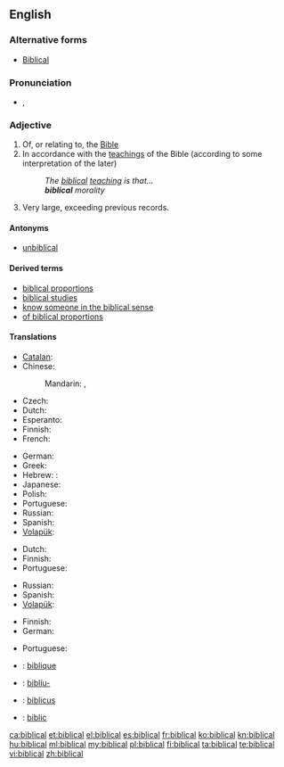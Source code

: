 ==English==

===Alternative forms===
* [[Biblical]]

===Pronunciation===
* {{IPA|/ˈbɪblɪkəl/}}, {{X-SAMPA|/"bIblIk@l/}}

===Adjective===
{{en-adj}}

# Of, or relating to, the [[Bible]]
# In accordance with the [[teaching]]s of the Bible (according to some interpretation of the later)
#: ''The [[biblical]] [[teaching]] is that...''
#: '''''biblical''' morality''
# {{idiomatic}} Very large, exceeding previous records.

====Antonyms====
* [[unbiblical]]

====Derived terms====
* [[biblical proportions]]
* [[biblical studies]]
* [[know someone in the biblical sense]]
* [[of biblical proportions]]

====Translations====
{{trans-top|of, or relating to, the Bible}}
* [[Catalan]]: {{t+|ca|bíblic}}
* Chinese:
*: Mandarin: {{t|cmn|聖經|alt=聖經的|sc=Hani}}, {{t|cmn|圣经|tr=shèngjīng de|alt=圣经的|sc=Hani}}
* Czech: {{t+|cs|biblický}}
* Dutch: {{t+|nl|bijbels}}
* Esperanto: {{t-|eo|biblia}}
* Finnish: {{t+|fi|raamatullinen}}
* French: {{t+|fr|biblique}}
{{trans-mid}}
* German: {{t+|de|biblisch}}
* Greek: {{t+|el|βιβλικός|tr=vivlikós|sc=Grek}}
* Hebrew: : {{t-|he|מקראי|tr=miqrai}}
* Japanese: {{t-|ja|聖書|alt=聖書の|tr=せいしょの, seisho no}}
* Polish: {{t+|pl|biblijny|m}}
* Portuguese: {{t+|pt|bíblico}}
* Russian: {{t+|ru|библейский|tr=bibléjskij}}
* Spanish: {{t+|es|bíblico}}
* [[Volapük]]: {{t+|vo|bibik}}
{{trans-bottom}}

{{trans-top|in accordance with the teachings of the Bible}}
* Dutch: {{t+|nl|bijbels}}
* Finnish: {{t+|fi|raamatullinen}}
* Portuguese: {{t+|pt|bíblico}}
{{trans-mid}}
* Russian: {{t+|ru|библейский|tr=bibléjskij}}
* Spanish: {{t+|es|bíblico}}
* [[Volapük]]: {{t+|vo|bibik}}
{{trans-bottom}}

{{trans-top|exceeding previous records}}
* Finnish: {{t+|fi|raamatullinen}}
* German: {{t+|de|biblisch}}
{{trans-mid}}
* Portuguese: {{t+|pt|bíblico}}
{{trans-bottom}}

{{checktrans-top}}
* {{ttbc|fr}}: [[biblique]]
{{trans-mid}}
* {{ttbc|is}}: [[biblía|biblíu-]]
* {{ttbc|la}}: [[biblicus]]
* {{ttbc|ro}}: [[biblic]]
{{trans-bottom}}

[[ca:biblical]]
[[et:biblical]]
[[el:biblical]]
[[es:biblical]]
[[fr:biblical]]
[[ko:biblical]]
[[kn:biblical]]
[[hu:biblical]]
[[ml:biblical]]
[[my:biblical]]
[[pl:biblical]]
[[fi:biblical]]
[[ta:biblical]]
[[te:biblical]]
[[vi:biblical]]
[[zh:biblical]]